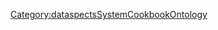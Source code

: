 <includeonly>{{METADATA|Keywords={{{HasKeyword|}}}|HasEntityTitle={{{HasEntityTitle}}}|HasEntityBlurb={{{HasEntityBlurb|}}}|HasEntityType=BusinessService}}
</includeonly>
<noinclude>[[Category:dataspectsSystemCookbookOntology]]</noinclude>
